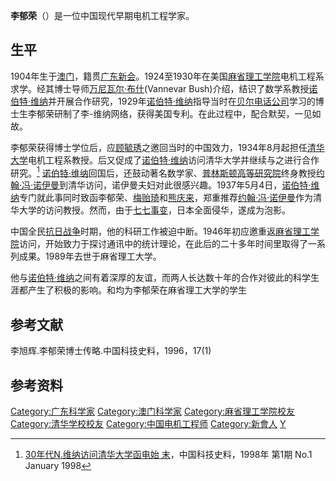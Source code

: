{{refimprove|time=2014-04-28T09:30:16+00:00}}
'''李郁荣'''（{{bd|1904年|4月14日|1989年|11月8日|李郁荣}}）是一位中国现代早期电机工程学家。

==生平==
1904年生于[[澳门|澳门]]，籍贯[[广东|广东]][[新会|新会]]。1924至1930年在美国[[麻省理工学院|麻省理工学院]]电机工程系求学。经其博士导师[[万尼瓦尔·布什|万尼瓦尔·布什]](Vannevar Bush)介绍，结识了数学系教授[[诺伯特·维纳|诺伯特·维纳]]并开展合作研究，1929年[[诺伯特·维纳|诺伯特·维纳]]指导当时在[[贝尔电话公司|贝尔电话公司]]学习的博士生李郁荣研制了李-维纳网络，获得美国专利。在此过程中，配合默契，一见如故。

李郁荣获得博士学位后，应[[顾毓琇|顾毓琇]]之邀回当时的中国效力，1934年8月起担任[[清华大学|清华大学]]电机工程系教授。后又促成了[[诺伯特·维纳|诺伯特·维纳]]访问清华大学并继续与之进行合作研究。<ref>[http://elec.wanfangdata.com.cn/qikan/periodical.articles/zgkjsl/980104.htm 30年代N.维纳访问清华大学函电始 末]{{dead link|date=2018年3月|bot=InternetArchiveBot |fix-attempted=yes }}，中国科技史料，1998年 第1期 No.1　January 1998</ref>  [[诺伯特·维纳|诺伯特·维纳]]回国后，还鼓动著名数学家、[[普林斯顿高等研究院|普林斯顿高等研究院]]终身教授[[约翰·冯·诺伊曼|约翰·冯·诺伊曼]]到清华访问，诺伊曼夫妇对此很感兴趣。1937年5月4日，[[诺伯特·维纳|诺伯特·维纳]]专门就此事同时致函李郁荣、[[梅贻琦|梅贻琦]]和[[熊庆来|熊庆来]]，郑重推荐[[约翰·冯·诺伊曼|约翰·冯·诺伊曼]]作为清华大学的访问教授。然而，由于[[七七事变|七七事变]]，日本全面侵华，遂成为泡影。

中国全民[[抗日战争|抗日战争]]时期，他的科研工作被迫中断。1946年初应邀重返[[麻省理工学院|麻省理工学院]]访问，开始致力于探讨通讯中的统计理论，在此后的二十多年时间里取得了一系列成果。1989年去世于麻省理工大学。

他与[[诺伯特·维纳|诺伯特·维纳]]之间有着深厚的友谊，而两人长达数十年的合作对彼此的科学生涯都产生了积极的影响。{{le|約翰·P·科斯塔斯 (工程師)|John P. Costas (engineer)|約翰·P·科斯塔斯}}和{{le|阿馬爾·博斯|Amar Bose}}均为李郁荣在麻省理工大学的学生

==参考文献==
李旭辉.李郁荣博士传略.中国科技史料，1996，17(1)

==参考资料==
{{reflist}}

{{DEFAULTSORT:L}}
[[Category:广东科学家|Category:广东科学家]]
[[Category:澳门科学家|Category:澳门科学家]]
[[Category:麻省理工学院校友|Category:麻省理工学院校友]]
[[Category:清华学校校友|Category:清华学校校友]]
[[Category:中国电机工程师|Category:中国电机工程师]]
[[Category:新會人|Category:新會人]]
[[Category:李姓|Y]]